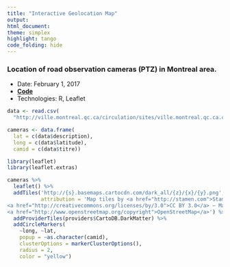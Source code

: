 ```yaml
---
title: "Interactive Geolocation Map"
output:
html_document:
theme: simplex
highlight: tango
code_folding: hide
---
```


### Location of road observation cameras (PTZ) in Montreal area.


* Date: February 1, 2017
* **[Code](https://github.com/danvargg/danvargg/blob/main/docs/projects/mtl_geo/mtl_cameras.Rmd)**
* Technologies: R, Leaflet

```r
data <- read.csv(
  "http://ville.montreal.qc.ca/circulation/sites/ville.montreal.qc.ca.circulation/files/cameras-de-circulation.csv")

cameras <- data.frame(
  lat = c(data$description),
  long = c(data$latitude),
  camid = c(data$titre))
```

```r
library(leaflet)
library(leaflet.extras)

cameras %>%
  leaflet() %>%
  addTiles('http://{s}.basemaps.cartocdn.com/dark_all/{z}/{x}/{y}.png',
           attribution = 'Map tiles by <a href="http://stamen.com">Stamen Design</a>,
<a href="http://creativecommons.org/licenses/by/3.0">CC BY 3.0</a> — Map data ©
<a href="http://www.openstreetmap.org/copyright">OpenStreetMap</a>') %>%
  addProviderTiles(providers$CartoDB.DarkMatter) %>%
  addCircleMarkers(
    ~long, ~lat,
    popup = ~as.character(camid),
    clusterOptions = markerClusterOptions(),
    radius = 2,
    color = "yellow")
```